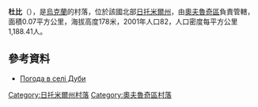 {{coord|51|27|35|N|28|16|55|E|scale:30000|display=title}}

'''杜比'''（{{lang-uk|Дуби}}），是[[烏克蘭|烏克蘭]]的村落，位於該國北部[[日托米爾州|日托米爾州]]，由[[奧夫魯奇區|奧夫魯奇區]]負責管轄，面積0.07平方公里，海拔高度178米，2001年人口82，人口密度每平方公里1,188.41人。

==參考資料==
* [http://weather.in.ua/ua/zhitomirskaja/7343 Погода в селі Дуби] {{Wayback|url=http://weather.in.ua/ua/zhitomirskaja/7343 |date=20111219162842 }}

{{DEFAULTSORT:Дуби}}
[[Category:日托米爾州村落|Category:日托米爾州村落]]
[[Category:奧夫魯奇區村落|Category:奧夫魯奇區村落]]


{{Zhytomyr-geo-stub}}